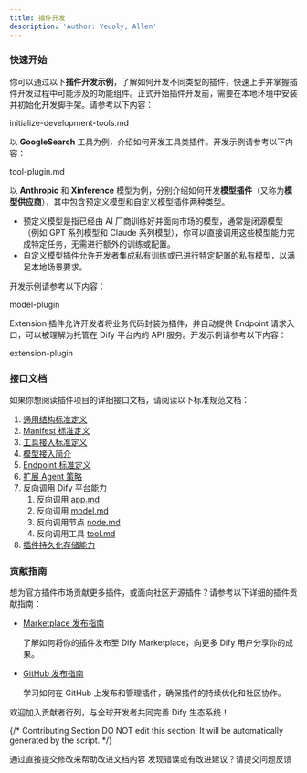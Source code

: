 ```yaml
---
title: 插件开发
description: 'Author: Yeuoly, Allen'
---
```



### 快速开始

你可以通过以下**插件开发示例**，了解如何开发不同类型的插件，快速上手并掌握插件开发过程中可能涉及的功能组件。正式开始插件开发前，需要在本地环境中安装并初始化开发脚手架。请参考以下内容：

<Card title="初始化开发工具" icon="link" href="./initialize-development-tools">
  initialize-development-tools.md
</Card>

以 **GoogleSearch** 工具为例，介绍如何开发工具类插件。开发示例请参考以下内容：

<Card title="工具插件" icon="link" href="tool-plugin">
  tool-plugin.md
</Card>

以 **Anthropic** 和 **Xinference** 模型为例，分别介绍如何开发**模型插件**（又称为**模型供应商**），其中包含预定义模型和自定义模型插件两种类型。

* 预定义模型是指已经由 AI 厂商训练好并面向市场的模型，通常是闭源模型（例如 GPT 系列模型和 Claude 系列模型），你可以直接调用这些模型能力完成特定任务，无需进行额外的训练或配置。
* 自定义模型插件允许开发者集成私有训练或已进行特定配置的私有模型，以满足本地场景要求。

开发示例请参考以下内容：

<Card title="模型插件" icon="link" href="model-plugin/README">
  model-plugin
</Card>

Extension 插件允许开发者将业务代码封装为插件，并自动提供 Endpoint 请求入口，可以被理解为托管在 Dify 平台内的 API 服务。开发示例请参考以下内容：

<Card title="扩展插件" icon="link" href="extension-plugin">
  extension-plugin
</Card>

### 接口文档

如果你想阅读插件项目的详细接口文档，请阅读以下标准规范文档：

1. [通用结构标准定义](../../schema-definition/general-specifications)
2. [Manifest 标准定义](../../schema-definition/manifest)
3. [工具接入标准定义](../../schema-definition/tool)
4. [模型接入简介](../../schema-definition/model/)
5. [Endpoint 标准定义](../../schema-definition/endpoint)
6. [扩展 Agent 策略](../../schema-definition/agent)
7. 反向调用 Dify 平台能力
   1. 反向调用 [app.md](../../schema-definition/reverse-invocation-of-the-dify-service/app)
   2. 反向调用 [model.md](../../schema-definition/reverse-invocation-of-the-dify-service/model)
   3. 反向调用节点 [node.md](../../schema-definition/reverse-invocation-of-the-dify-service/node)
   4. 反向调用工具 [tool.md](../../schema-definition/reverse-invocation-of-the-dify-service/tool)
8. [插件持久化存储能力](../../schema-definition/persistent-storage)

### 贡献指南

想为官方插件市场贡献更多插件，或面向社区开源插件？请参考以下详细的插件贡献指南：

*   [Marketplace 发布指南](../../publish-plugins/publish-to-dify-marketplace/)

    了解如何将你的插件发布至 Dify Marketplace，向更多 Dify 用户分享你的成果。
*   [GitHub 发布指南](../../publish-plugins/publish-plugin-on-personal-github-repo)

    学习如何在 GitHub 上发布和管理插件，确保插件的持续优化和社区协作。

欢迎加入贡献者行列，与全球开发者共同完善 Dify 生态系统！

{/*
Contributing Section
DO NOT edit this section!
It will be automatically generated by the script.
*/}

<CardGroup cols="2">
    <Card
        title="编辑此页面"
        icon="pen-to-square"
        href="https://github.com/langgenius/dify-docs-mintlify/edit/main/zh-hans/plugins/quick-start/develop-plugins/README.mdx"
    >
        通过直接提交修改来帮助改进文档内容
    </Card>
    <Card
        title="提交问题"
        icon="github"
        href="https://github.com/langgenius/dify-docs-mintlify/issues/new?title=文档问题%3A%20&body=%23%23%20问题描述%0A%3C%21--%20请简要描述您发现的问题%20--%3E%0A%0A%23%23%20页面链接%0Ahttps%3A%2F%2Fgithub.com%2Flanggenius%2Fdify-docs-mintlify%2Fblob%2Fmain%2Fzh-hans/plugins/quick-start/develop-plugins%2FREADME.mdx%0A%0A%23%23%20建议修改%0A%3C%21--%20如果有具体的修改建议，请在此说明%20--%3E%0A%0A%3C%21--%20感谢您对文档质量的关注！%20--%3E"
    >
        发现错误或有改进建议？请提交问题反馈
    </Card>
</CardGroup>
